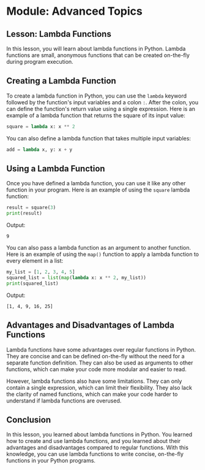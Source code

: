 # Module: Advanced Topics

## Lesson: Lambda Functions

In this lesson, you will learn about lambda functions in Python. Lambda functions are small, anonymous functions that can be created on-the-fly during program execution.

## Creating a Lambda Function

To create a lambda function in Python, you can use the `lambda` keyword followed by the function's input variables and a colon `:`. After the colon, you can define the function's return value using a single expression. Here is an example of a lambda function that returns the square of its input value:

```python
square = lambda x: x ** 2
```

You can also define a lambda function that takes multiple input variables:

```python
add = lambda x, y: x + y
```

## Using a Lambda Function

Once you have defined a lambda function, you can use it like any other function in your program. Here is an example of using the `square` lambda function:

```python
result = square(3)
print(result)
```

Output:
```
9
```

You can also pass a lambda function as an argument to another function. Here is an example of using the `map()` function to apply a lambda function to every element in a list:

```python
my_list = [1, 2, 3, 4, 5]
squared_list = list(map(lambda x: x ** 2, my_list))
print(squared_list)
```

Output:
```
[1, 4, 9, 16, 25]
```

## Advantages and Disadvantages of Lambda Functions

Lambda functions have some advantages over regular functions in Python. They are concise and can be defined on-the-fly without the need for a separate function definition. They can also be used as arguments to other functions, which can make your code more modular and easier to read.

However, lambda functions also have some limitations. They can only contain a single expression, which can limit their flexibility. They also lack the clarity of named functions, which can make your code harder to understand if lambda functions are overused.

## Conclusion

In this lesson, you learned about lambda functions in Python. You learned how to create and use lambda functions, and you learned about their advantages and disadvantages compared to regular functions. With this knowledge, you can use lambda functions to write concise, on-the-fly functions in your Python programs.
